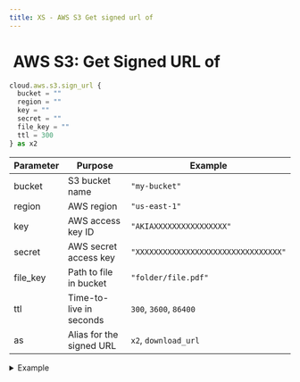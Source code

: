 ```yaml
---
title: XS - AWS S3 Get signed url of
---
```


# <img src="../assets/docuBadge (11).png" alt="" data-size="line"> AWS S3: Get Signed URL of <a href="#xs-awss3getsignedurl" id="xs-awss3getsignedurl"></a>

```javascript
cloud.aws.s3.sign_url {
  bucket = ""
  region = ""
  key = ""
  secret = ""
  file_key = ""
  ttl = 300
} as x2
```

| Parameter | Purpose                  | Example                              |
| --------- | ------------------------ | ------------------------------------ |
| bucket    | S3 bucket name           | `"my-bucket"`                        |
| region    | AWS region               | `"us-east-1"`                        |
| key       | AWS access key ID        | `"AKIAXXXXXXXXXXXXXXXX"`             |
| secret    | AWS secret access key    | `"XXXXXXXXXXXXXXXXXXXXXXXXXXXXXXXX"` |
| file\_key | Path to file in bucket   | `"folder/file.pdf"`                  |
| ttl       | Time-to-live in seconds  | `300`, `3600`, `86400`               |
| as        | Alias for the signed URL | `x2`, `download_url`                 |

<details>

<summary>Example</summary>

```javascript
cloud.aws.s3.sign_url {
  bucket = "my-app-files"
  region = "us-west-2"
  key = $env.AWS_KEY_ID
  secret = $env.AWS_SECRET_KEY
  file_key = "private/document.pdf"
  ttl = 3600
} as temporary_url
```

* Generates a pre-signed URL for temporary access
* URL expires after specified TTL
* Useful for secure file sharing
* Supports private bucket access

</details>
